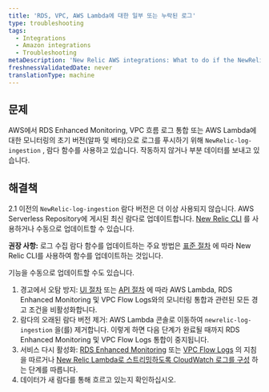 ```yaml
---
title: 'RDS, VPC, AWS Lambda에 대한 일부 또는 누락된 로그'
type: troubleshooting
tags:
  - Integrations
  - Amazon integrations
  - Troubleshooting
metaDescription: 'New Relic AWS integrations: What to do if the NewRelic-log-ingestion lambda function for pushing logs is not working or only sends partial data.'
freshnessValidatedDate: never
translationType: machine
---
```


## 문제

AWS에서 RDS Enhanced Monitoring, VPC 흐름 로그 통합 또는 AWS Lambda에 대한 모니터링의 초기 버전(알파 및 베타)으로 로그를 푸시하기 위해 `NewRelic-log-ingestion` , 람다 함수를 사용하고 있습니다. 작동하지 않거나 부분 데이터를 보내고 있습니다.

## 해결책

2.1 이전의 `NewRelic-log-ingestion` 람다 버전은 더 이상 사용되지 않습니다. AWS Serverless Repository에 게시된 최신 람다로 업데이트합니다. [New Relic CLI](https://developer.newrelic.com/build-tools/new-relic-one-applications/cli) 를 사용하거나 수동으로 업데이트할 수 있습니다.

**권장 사항:** 로그 수집 람다 함수를 업데이트하는 주요 방법은 [표준 절차](/docs/serverless-function-monitoring/aws-lambda-monitoring/get-started/update-lambda-monitoring) 에 따라 New Relic CLI를 사용하여 함수를 업데이트하는 것입니다.

기능을 수동으로 업데이트할 수도 있습니다.

1. 경고에서 오탐 방지: [UI 절차](/docs/alerts/new-relic-alerts/configuring-alert-policies/update-or-disable-policies-conditions#condition-on-off) 또는 [API 절차](/alerts/rest-api-alerts/new-relic-alerts-rest-api/disable-enable-alerts-conditions-using-api) 에 따라 AWS Lambda, RDS Enhanced Monitoring 및 VPC Flow Logs와의 모니터링 통합과 관련된 모든 경고 조건을 비활성화합니다.
2. 람다의 오래된 람다 버전 제거: AWS Lambda 콘솔로 이동하여 `newrelic-log-ingestion` 을(를) 제거합니다. 이렇게 하면 다음 단계가 완료될 때까지 RDS Enhanced Monitoring 및 VPC Flow Logs 통합이 중지됩니다.
3. 서비스 다시 활성화: [RDS Enhanced Monitoring](/docs/integrations/amazon-integrations/aws-integrations-list/aws-rds-enhanced-monitoring-integration#activate) 또는 [VPC Flow Logs](/docs/integrations/amazon-integrations/aws-integrations-list/aws-vpc-flow-logs-monitoring-integration#enable) 의 지침을 따르거나 [New Relic Lambda로 스트리밍하도록 CloudWatch 로그를 구성](/docs/serverless-function-monitoring/aws-lambda-monitoring/get-started/enable-new-relic-monitoring-aws-lambda#stream-logs) 하는 단계를 따릅니다.
4. 데이터가 새 람다를 통해 흐르고 있는지 확인하십시오.